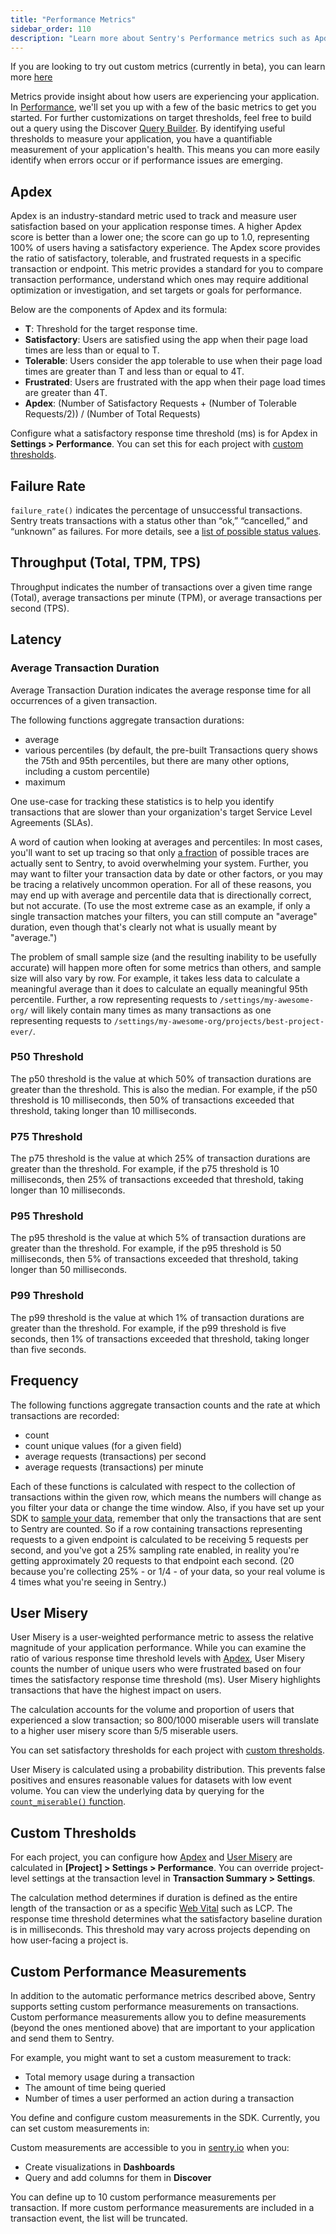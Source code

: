 ```yaml
---
title: "Performance Metrics"
sidebar_order: 110
description: "Learn more about Sentry's Performance metrics such as Apdex, failure rate, throughput, and latency, and the user experience insights about your application that they provide."
---
```


<Note>

If you are looking to try out custom metrics (currently in beta), you can learn more [here](https://docs.sentry.io/product/metrics/)

</Note>

Metrics provide insight about how users are experiencing your application. In [Performance](/product/performance/), we'll set you up with a few of the basic metrics to get you started. For further customizations on target thresholds, feel free to build out a query using the Discover [Query Builder](/product/discover-queries/query-builder/). By identifying useful thresholds to measure your application, you have a quantifiable measurement of your application's health. This means you can more easily identify when errors occur or if performance issues are emerging.

## Apdex

Apdex is an industry-standard metric used to track and measure user satisfaction based on your application response times. A higher Apdex score is better than a lower one; the score can go up to 1.0, representing 100% of users having a satisfactory experience. The Apdex score provides the ratio of satisfactory, tolerable, and frustrated requests in a specific transaction or endpoint. This metric provides a standard for you to compare transaction performance, understand which ones may require additional optimization or investigation, and set targets or goals for performance.

Below are the components of Apdex and its formula:

- **T**: Threshold for the target response time.
- **Satisfactory**: Users are satisfied using the app when their page load times are less than or equal to T.
- **Tolerable**: Users consider the app tolerable to use when their page load times are greater than T and less than or equal to 4T.
- **Frustrated**: Users are frustrated with the app when their page load times are greater than 4T.
- **Apdex**: (Number of Satisfactory Requests + (Number of Tolerable Requests/2)) / (Number of Total Requests)

Configure what a satisfactory response time threshold (ms) is for Apdex in **Settings > Performance**. You can set this for each project with [custom thresholds](#custom-thresholds).

## Failure Rate

`failure_rate()` indicates the percentage of unsuccessful transactions. Sentry treats transactions with a status other than “ok,” “cancelled,” and “unknown” as failures. For more details, see a [list of possible status values](https://develop.sentry.dev/sdk/event-payloads/span/).

## Throughput (Total, TPM, TPS)

Throughput indicates the number of transactions over a given time range (Total), average transactions per minute (TPM), or average transactions per second (TPS).

## Latency

### Average Transaction Duration

Average Transaction Duration indicates the average response time for all occurrences of a given transaction.

The following functions aggregate transaction durations:

- average
- various percentiles (by default, the pre-built Transactions query shows the 75th and 95th percentiles, but there are many other options, including a custom percentile)
- maximum

One use-case for tracking these statistics is to help you identify transactions that are slower than your organization's target Service Level Agreements (SLAs).

A word of caution when looking at averages and percentiles: In most cases, you'll want to set up tracing so that only [a fraction](/product/sentry-basics/tracing/distributed-tracing/#data-sampling) of possible traces are actually sent to Sentry, to avoid overwhelming your system. Further, you may want to filter your transaction data by date or other factors, or you may be tracing a relatively uncommon operation. For all of these reasons, you may end up with average and percentile data that is directionally correct, but not accurate. (To use the most extreme case as an example, if only a single transaction matches your filters, you can still compute an "average" duration, even though that's clearly not what is usually meant by "average.")

The problem of small sample size (and the resulting inability to be usefully accurate) will happen more often for some metrics than others, and sample size will also vary by row. For example, it takes less data to calculate a meaningful average than it does to calculate an equally meaningful 95th percentile. Further, a row representing requests to `/settings/my-awesome-org/` will likely contain many times as many transactions as one representing requests to `/settings/my-awesome-org/projects/best-project-ever/`.

### P50 Threshold

The p50 threshold is the value at which 50% of transaction durations are greater than the threshold. This is also the median. For example, if the p50 threshold is 10 milliseconds, then 50% of transactions exceeded that threshold, taking longer than 10 milliseconds.

### P75 Threshold

The p75 threshold is the value at which 25% of transaction durations are greater than the threshold. For example, if the p75 threshold is 10 milliseconds, then 25% of transactions exceeded that threshold, taking longer than 10 milliseconds.

### P95 Threshold

The p95 threshold is the value at which 5% of transaction durations are greater than the threshold. For example, if the p95 threshold is 50 milliseconds, then 5% of transactions exceeded that threshold, taking longer than 50 milliseconds.

### P99 Threshold

The p99 threshold is the value at which 1% of transaction durations are greater than the threshold. For example, if the p99 threshold is five seconds, then 1% of transactions exceeded that threshold, taking longer than five seconds.

## Frequency

The following functions aggregate transaction counts and the rate at which transactions are recorded:

- count
- count unique values (for a given field)
- average requests (transactions) per second
- average requests (transactions) per minute

Each of these functions is calculated with respect to the collection of transactions within the given row, which means the numbers will change as you filter your data or change the time window. Also, if you have set up your SDK to [sample your data](/product/sentry-basics/tracing/distributed-tracing/#data-sampling), remember that only the transactions that are sent to Sentry are counted. So if a row containing transactions representing requests to a given endpoint is calculated to be receiving 5 requests per second, and you've got a 25% sampling rate enabled, in reality you're getting approximately 20 requests to that endpoint each second. (20 because you're collecting 25% - or 1/4 - of your data, so your real volume is 4 times what you're seeing in Sentry.)

## User Misery

User Misery is a user-weighted performance metric to assess the relative magnitude of your application performance. While you can examine the ratio of various response time threshold levels with [Apdex](#apdex), User Misery counts the number of unique users who were frustrated based on four times the satisfactory response time threshold (ms). User Misery highlights transactions that have the highest impact on users.

The calculation accounts for the volume and proportion of users that experienced a slow transaction; so 800/1000 miserable users will translate to a higher user misery score than 5/5 miserable users.

You can set satisfactory thresholds for each project with [custom thresholds](#custom-thresholds).

<Note>

User Misery is calculated using a probability distribution. This prevents false positives and ensures reasonable values for datasets with low event volume. You can view the underlying data by querying for the [`count_miserable()` function](/product/discover-queries/query-builder/#stacking-functions).

</Note>

## Custom Thresholds

For each project, you can configure how [Apdex](#apdex) and [User Misery](#user-misery) are calculated in **[Project] > Settings > Performance**. You can override project-level settings at the transaction level in **Transaction Summary > Settings**.

The calculation method determines if duration is defined as the entire length of the transaction or as a specific [Web Vital](/product/performance/web-vitals/) such as LCP. The response time threshold determines what the satisfactory baseline duration is in milliseconds. This threshold may vary across projects depending on how user-facing a project is.

## Custom Performance Measurements

<Include name="custom-measurements-disclaimer.mdx" />

In addition to the automatic performance metrics described above, Sentry supports setting custom performance measurements on transactions. Custom performance measurements allow you to define measurements (beyond the ones mentioned above) that are important to your application and send them to Sentry.

For example, you might want to set a custom measurement to track:

- Total memory usage during a transaction
- The amount of time being queried
- Number of times a user performed an action during a transaction

You define and configure custom measurements in the SDK. Currently, you can set custom measurements in:

<Include name="custom-measurements-supported-sdks.mdx" />

Custom measurements are accessible to you in [sentry.io](https://sentry.io) when you:

- Create visualizations in **Dashboards**
- Query and add columns for them in **Discover**

You can define up to 10 custom performance measurements per transaction. If more custom performance measurements are included in a transaction event, the list will be truncated.
